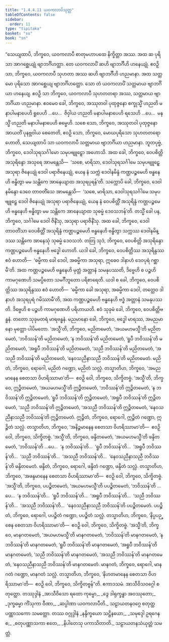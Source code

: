 ```yaml
---
title: "1.4.4.11 ယဝကလာပိသုတ္တ"
tableOfContents: false
sidebar:
  order: 11
type: "tipitaka"
basket: "su"
book: "sn"
---
```



<DynamicBreadcrumb />

<Division number="248" book="sn" e="ch" v="18" p="316">

<Paragraph number="1079" book="sn">
“သေယျထာပိ, ဘိက္ခဝေ, ယဝကလာပီ စာတုမဟာပထေ နိက္ခိတ္တာ အဿ. အထ ဆ ပုရိသာ အာဂစ္ဆေယျုံ ဗျာဘင်္ဂိဟတ္ထာ. တေ ယဝကလာပိံ ဆဟိ ဗျာဘင်္ဂီဟိ ဟနေယျုံ. ဧဝဉှိ သာ, ဘိက္ခဝေ, ယဝကလာပီ သုဟတာ အဿ ဆဟိ ဗျာဘင်္ဂီဟိ ဟညမာနာ. အထ သတ္တမော ပုရိသော အာဂစ္ဆေယျ ဗျာဘင်္ဂိဟတ္ထော. သော တံ ယဝကလာပိံ သတ္တမာယ ဗျာဘင်္ဂိယာ ဟနေယျ. ဧဝဉှိ သာ ဘိက္ခဝေ, ယဝကလာပီ သုဟတတရာ အဿ, သတ္တမာယ ဗျာဘင်္ဂိယာ ဟညမာနာ. ဧဝမေဝ ခေါ, ဘိက္ခဝေ, အဿုတဝါ ပုထုဇ္ဇနော စက္ခုသ္မိံ ဟညတိ မနာပါမနာပေဟိ ရူပေဟိ …ပေ…  ဇိဝှါယ ဟညတိ မနာပါမနာပေဟိ ရသေဟိ …ပေ…  မနသ္မိံ ဟညတိ မနာပါမနာပေဟိ ဓမ္မေဟိ. သစေ သော, ဘိက္ခဝေ, အဿုတဝါ ပုထုဇ္ဇနော အာယတိံ ပုနဗ္ဘဝါယ စေတေတိ, ဧဝဉှိ သော, ဘိက္ခဝေ, မောဃပုရိသော သုဟတတရော ဟောတိ, သေယျထာပိ သာ ယဝကလာပီ သတ္တမာယ ဗျာဘင်္ဂိယာ ဟညမာနာ.
</Paragraph>

<Paragraph number="1080" book="sn">
ဘူတပုဗ္ဗံ, ဘိက္ခဝေ, ဒေဝါသုရသင်္ဂါမော သမုပဗျူဠှော အဟောသိ. အထ ခေါ, ဘိက္ခဝေ, ဝေပစိတ္တိ အသုရိန္ဒော အသုရေ အာမန္တေသိ—  ‘သစေ, မာရိသာ, ဒေဝါသုရသင်္ဂါမေ သမုပဗျူဠှေ အသုရာ ဇိနေယျုံ ဒေဝါ ပရာဇိနေယျုံ, ယေန နံ သက္ကံ ဒေဝါနမိန္ဒံ ကဏ္ဌပဉ္စမေဟိ ဗန္ဓနေဟိ ဗန္ဓိတွာ မမ သန္တိကေ အာနေယျာထ အသုရပုရန်’တိ. သက္ကောပိ ခေါ, ဘိက္ခဝေ, ဒေဝါနမိန္ဒော ဒေဝေ တာဝတိံသေ အာမန္တေသိ—  ‘သစေ, မာရိသာ, ဒေဝါသုရသင်္ဂါမေ သမုပဗျူဠှေ ဒေဝါ ဇိနေယျုံ အသုရာ ပရာဇိနေယျုံ, ယေန နံ ဝေပစိတ္တိံ အသုရိန္ဒံ ကဏ္ဌပဉ္စမေဟိ ဗန္ဓနေဟိ ဗန္ဓိတွာ မမ သန္တိကေ အာနေယျာထ သုဓမ္မံ ဒေဝသဘန်’တိ. တသ္မိံ ခေါ ပန, ဘိက္ခဝေ, သင်္ဂါမေ ဒေဝါ ဇိနိံသု, အသုရာ ပရာဇိနိံသု. အထ ခေါ, ဘိက္ခဝေ, ဒေဝါ တာဝတိံသာ ဝေပစိတ္တိံ အသုရိန္ဒံ ကဏ္ဌပဉ္စမေဟိ ဗန္ဓနေဟိ ဗန္ဓိတွာ သက္ကဿ ဒေဝါနမိန္ဒဿ သန္တိကေ အာနေသုံ သုဓမ္မံ ဒေဝသဘံ. တတြ သုဒံ, ဘိက္ခဝေ, ဝေပစိတ္တိ အသုရိန္ဒော ကဏ္ဌပဉ္စမေဟိ ဗန္ဓနေဟိ ဗဒ္ဓေါ ဟောတိ. ယဒါ ခေါ, ဘိက္ခဝေ, ဝေပစိတ္တိဿ အသုရိန္ဒဿ ဧဝံ ဟောတိ—  ‘ဓမ္မိကာ ခေါ ဒေဝါ, အဓမ္မိကာ အသုရာ, ဣဓေဝ ဒါနာဟံ ဒေဝပုရံ ဂစ္ဆာမီ’တိ. အထ ကဏ္ဌပဉ္စမေဟိ ဗန္ဓနေဟိ မုတ္တံ အတ္တာနံ သမနုပဿတိ, ဒိဗ္ဗေဟိ စ ပဉ္စဟိ ကာမဂုဏေဟိ သမပ္ပိတော သမင်္ဂီဘူတော ပရိစာရေတိ. ယဒါ စ ခေါ, ဘိက္ခဝေ, ဝေပစိတ္တိဿ အသုရိန္ဒဿ ဧဝံ ဟောတိ—  ‘ဓမ္မိကာ ခေါ အသုရာ, အဓမ္မိကာ ဒေဝါ, တတ္ထေဝ ဒါနာဟံ အသုရပုရံ ဂမိဿာမီ’တိ, အထ ကဏ္ဌပဉ္စမေဟိ ဗန္ဓနေဟိ ဗဒ္ဓံ အတ္တာနံ သမနုပဿတိ. ဒိဗ္ဗေဟိ စ ပဉ္စဟိ ကာမဂုဏေဟိ ပရိဟာယတိ. ဧဝံ သုခုမံ ခေါ, ဘိက္ခဝေ, ဝေပစိတ္တိဗန္ဓနံ. တတော သုခုမတရံ မာရဗန္ဓနံ. မညမာနော ခေါ, ဘိက္ခဝေ, ဗဒ္ဓေါ မာရဿ, အမညမာနော မုတ္တော ပါပိမတော.
</Paragraph>

<Paragraph number="1081" book="sn">
‘အသ္မီ’တိ, ဘိက္ခဝေ, မညိတမေတံ, ‘အယမဟမသ္မီ’တိ မညိတမေတံ, ‘ဘဝိဿန်’တိ မညိတမေတံ, ‘န ဘဝိဿန်’တိ မညိတမေတံ, ‘ရူပီ ဘဝိဿန်’တိ မညိတမေတံ, ‘အရူပီ ဘဝိဿန်’တိ မညိတမေတံ, ‘သညီ ဘဝိဿန်’တိ မညိတမေတံ, ‘အသညီ ဘဝိဿန်’တိ မညိတမေတံ, ‘နေဝသညီနာသညီ ဘဝိဿန်’တိ မညိတမေတံ. မညိတံ, ဘိက္ခဝေ, ရောဂေါ, မညိတံ ဂဏ္ဍော, မညိတံ သလ္လံ. တသ္မာတိဟ, ဘိက္ခဝေ, ‘အမညမာနေန စေတသာ ဝိဟရိဿာမာ’တိ—  ဧဝဉှိ ဝေါ, ဘိက္ခဝေ, သိက္ခိတဗ္ဗံ.
</Paragraph>

<Paragraph number="1082" book="sn">
‘အသ္မီ’တိ, ဘိက္ခဝေ, ဣဉ္ဇိတမေတံ, ‘အယမဟမသ္မီ’တိ ဣဉ္ဇိတမေတံ, ‘ဘဝိဿန်’တိ ဣဉ္ဇိတမေတံ, ‘န ဘဝိဿန်’တိ ဣဉ္ဇိတမေတံ, ‘ရူပီ ဘဝိဿန်’တိ ဣဉ္ဇိတမေတံ, ‘အရူပီ ဘဝိဿန်’တိ ဣဉ္ဇိတမေတံ, ‘သညီ ဘဝိဿန်’တိ ဣဉ္ဇိတမေတံ, ‘အသညီ ဘဝိဿန်’တိ ဣဉ္ဇိတမေတံ, ‘နေဝသညီနာသညီ ဘဝိဿန်’တိ ဣဉ္ဇိတမေတံ. ဣဉ္ဇိတံ, ဘိက္ခဝေ, ရောဂေါ, ဣဉ္ဇိတံ ဂဏ္ဍော, ဣဉ္ဇိတံ သလ္လံ. တသ္မာတိဟ, ဘိက္ခဝေ, ‘အနိဉ္ဇမာနေန စေတသာ ဝိဟရိဿာမာ’တိ—  ဧဝဉှိ ဝေါ, ဘိက္ခဝေ, သိက္ခိတဗ္ဗံ.
</Paragraph>

<Paragraph number="1083" book="sn">
‘အသ္မီ’တိ, ဘိက္ခဝေ, ဖန္ဒိတမေတံ, ‘အယမဟမသ္မီ’တိ ဖန္ဒိတမေတံ, ‘ဘဝိဿန်’တိ …ပေ…  ‘န ဘဝိဿန်’တိ…  ‘ရူပီ ဘဝိဿန်’တိ…  ‘အရူပီ ဘဝိဿန်’တိ…  ‘သညီ ဘဝိဿန်’တိ…  ‘အသညီ ဘဝိဿန်’တိ…  ‘နေဝသညီနာသညီ ဘဝိဿန်’တိ ဖန္ဒိတမေတံ. ဖန္ဒိတံ, ဘိက္ခဝေ, ရောဂေါ, ဖန္ဒိတံ ဂဏ္ဍော, ဖန္ဒိတံ သလ္လံ. တသ္မာတိဟ, ဘိက္ခဝေ, ‘အဖန္ဒမာနေန စေတသာ ဝိဟရိဿာမာ’တိ—  ဧဝဉှိ ဝေါ, ဘိက္ခဝေ, သိက္ခိတဗ္ဗံ.
</Paragraph>

<Paragraph number="1084" book="sn">
‘အသ္မီ’တိ, ဘိက္ခဝေ, ပပဉ္စိတမေတံ, ‘အယမဟမသ္မီ’တိ ပပဉ္စိတမေတံ, ‘ဘဝိဿန်’တိ …ပေ…  ‘န ဘဝိဿန်’တိ…  ‘ရူပီ ဘဝိဿန်’တိ…  ‘အရူပီ ဘဝိဿန်’တိ…  ‘သညီ ဘဝိဿန်’တိ…  ‘အသညီ ဘဝိဿန်’တိ…  ‘နေဝသညီနာသညီ ဘဝိဿန်’တိ ပပဉ္စိတမေတံ. ပပဉ္စိတံ, ဘိက္ခဝေ, ရောဂေါ, ပပဉ္စိတံ ဂဏ္ဍော, ပပဉ္စိတံ သလ္လံ. တသ္မာတိဟ, ဘိက္ခဝေ, ‘နိပ္ပပဉ္စေန စေတသာ ဝိဟရိဿာမာ’တိ—  ဧဝဉှိ ဝေါ, ဘိက္ခဝေ, သိက္ခိတဗ္ဗံ.
</Paragraph>

<Paragraph number="1085" book="sn">
‘အသ္မီ’တိ, ဘိက္ခဝေ, မာနဂတမေတံ, ‘အယမဟမသ္မီ’တိ မာနဂတမေတံ, ‘ဘဝိဿန်’တိ မာနဂတမေတံ, ‘န ဘဝိဿန်’တိ မာနဂတမေတံ, ‘ရူပီ ဘဝိဿန်’တိ မာနဂတမေတံ, ‘အရူပီ ဘဝိဿန်’တိ မာနဂတမေတံ, ‘သညီ ဘဝိဿန်’တိ မာနဂတမေတံ, ‘အသညီ ဘဝိဿန်’တိ မာနဂတမေတံ, ‘နေဝသညီနာသညီ ဘဝိဿန်’တိ မာနဂတမေတံ. မာနဂတံ, ဘိက္ခဝေ, ရောဂေါ, မာနဂတံ ဂဏ္ဍော, မာနဂတံ သလ္လံ. တသ္မာတိဟ, ဘိက္ခဝေ, ‘နိဟတမာနေန စေတသာ ဝိဟရိဿာမာ’တိ—  ဧဝဉှိ ဝေါ, ဘိက္ခဝေ, သိက္ခိတဗ္ဗန်”တိ.

</Paragraph>
</Division>

<Paragraph number="1086" type="center" book="sn">
ဧကာဒသမံ.



</Paragraph>

<Paragraph number="1087" type="center" book="sn">
အာသီဝိသဝဂ္ဂေါ စတုတ္ထော.



</Paragraph>

<Paragraph number="1088" type="center" book="sn">
တဿုဒ္ဒါနံ


</Paragraph>

<Paragraph number="1089" type="verses" book="sn">
_အာသီဝိသော ရထော ကုမ္မော,_  
_ဒွေ ဒါရုက္ခန္ဓာ အဝဿုတော;_  
_ဒုက္ခဓမ္မာ ကိံသုကာ ဝီဏာ,_  
_ဆပ္ပါဏာ ယဝကလာပီတိ._  


</Paragraph>

<Paragraph number="1090" type="center" book="sn">
သဠာယတနဝဂ္ဂေ စတုတ္ထပဏ္ဏာသကော သမတ္တော.



</Paragraph>

<Paragraph number="1091" type="center" book="sn">
တဿ ဝဂ္ဂုဒ္ဒါနံ


</Paragraph>

<Paragraph number="1092" type="verses" book="sn">
_နန္ဒိက္ခယော သဋ္ဌိနယော,_  
_သမုဒ္ဒေါ ဥရဂေန စ;_  
_စတုပဏ္ဏာသကာ ဧတေ,_  
_နိပါတေသု ပကာသိတာတိ._  


</Paragraph>

<Paragraph number="1093" type="center" book="sn">
သဠာယတနသံယုတ္တံ သမတ္တံ.
</Paragraph>